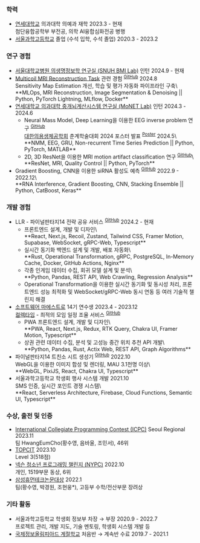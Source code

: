 ### 학력

* [연세대학교](https://yonsei.ac.kr) 의과대학 의예과 재학
  <span className="text-muted-foreground float-end">2023.3 - 현재</span>\
  첨단융합공학부 부전공, 의학 AI융합심화전공 병행
* [서울과학고등학교](https://sshs.sen.hs.kr) 졸업 (수석 입학, 수석 졸업)
  <span className="text-muted-foreground float-end">2020.3 - 2023.2</span>


### 연구 경험

* [서울대학교병원 의생명정보학 연구실 (SNUH BMI Lab)](https://sites.google.com/view/snuh-bmi-lab) 인턴
  <span className="text-muted-foreground float-end">2024.9 - 현재</span>
* [Multicoil MRI Reconstruction Task](https://fastmri.med.nyu.edu) 관련 경험 <sup>[GitHub](https://github.com/slowGPU/burning_gpu)</sup>
  <span className="text-muted-foreground float-end">2024.8</span>\
  Sensitivity Map Estimation 개선, 학습 및 평가 자동화 파이프라인 구축\
  <div className="text-[75%]">**MLOps, MRI Reconstruction, Image Segmentation & Denoising || Python, PyTorch Lightning, MLflow, Docker**</div>
* [연세대학교 의과대학 중개뇌계산시스템 연구실 (MoNET Lab)](http://neuroimage.yonsei.ac.kr) 인턴
  <span className="text-muted-foreground float-end">2024.3 - 2024.6</span>
  * Neural Mass Model, Deep Learning을 이용한 EEG inverse problem 연구 <sup>[GitHub](https://github.com/hareeen/LightBunny)</sup>\
    [대한의용생체공학회](https://kosombe.or.kr) 춘계학술대회 2024 포스터 발표 <sup>[Poster](https://meadow.hareen.io/public/KOSOMBE_2024Spring_Poster.pdf)</sup>
    <span className="text-muted-foreground float-end">2024.5</span>\
    <div className="text-[75%]">**NMM, EEG, GRU, Non-recurrent Time Series Prediction || Python, PyTorch, MATLAB**</div>
  * 2D, 3D ResNet을 이용한 MRI motion artifact classification 연구 <sup>[GitHub](https://github.com/hareeen/MRART-Classification)</sup>\
    <div className="text-[75%]">**ResNet, MRI, Quality Control || Python, PyTorch**</div>
* Gradient Boosting, CNN을 이용한 siRNA 활성도 예측 <sup>[GitHub](https://github.com/hareeen/sirna-prediction)</sup>
  <span className="text-muted-foreground float-end">2022.9 - 2022.12</span>\
  <div className="text-[75%]">**RNA Interference, Gradient Boosting, CNN, Stacking Ensemble || Python, CatBoost, Keras**</div>


### 개발 경험

* LLR - 파이널판타지14 전략 공유 서비스 <sup>[GitHub](https://github.com/CarrotNibbles)</sup>
  <span className="text-muted-foreground float-end">2024.2 - 현재</span>
  * 프론트엔드 설계, 개발 및 디자인\
    <div className="text-[75%]">**React, Next.js, Recoil, Zustand, Tailwind CSS, Framer Motion, Supabase, WebSocket, gRPC-Web, Typescript**</div>
  * 실시간 동기화 백엔드 설계 및 개발, 배포 자동화\
    <div className="text-[75%]">**Rust, Operational Transformation, gRPC, PostgreSQL, In-Memory Cache, Docker, GitHub Actions, Nginx**</div>
  * 각종 인게임 데이터 수집, 회귀 모델 설계 및 분석\
    <div className="text-[75%]">**Python, Pandas, REST API, Web Crawling, Regression Analysis**</div>
  * Operational Transformation을 이용한 실시간 동기화 및 동시성 처리,
    프론트엔드 성능 최적화 및 WebSocket/gRPC-Web 동시 연동 등 여러 기술적 챌린지 해결
* [소프트웨어 마에스트로](https://swmaestro.org/sw/main/main.do) 14기 연수생 <span className="text-muted-foreground float-end">2023.4 - 2023.12</span>\
  [컬렉타임](https://collecti.me) - 최적의 모임 일정 조율 서비스 <sup>[GitHub](https://github.com/swm-collectime)</sup>
  * PWA 프론트엔드 설계, 개발 및 디자인\
    <div className="text-[75%]">**PWA, React, Next.js, Redux, RTK Query, Chakra UI, Framer Motion, Typescript**</div>
  * 상권 관련 데이터 수집, 분석 및 고성능 중간 위치 추천 API 개발\
    <div className="text-[75%]">**Python, Pandas, Rust, Actix Web, REST API, Graph Algorithms**</div>
* 파이널판타지14 트친소 시트 생성기 <sup>[GitHub](https://github.com/hareeen/fftch)</sup>
  <span className="text-muted-foreground float-end">2022.10</span>\
  WebGL을 이용한 이미지 합성 및 렌더링, MAU 3.1천명 이상\
  <div className="text-[75%]">**WebGL, PixiJS, React, Chakra UI, Typescript**</div>
* 서울과학고등학교 학생회 행사 시스템 개발
  <span className="text-muted-foreground float-end">2021.10</span>\
  SMS 인증, 실시간 포인트 경쟁 시스템\
  <div className="text-[75%]">**React, Serverless Architecture, Firebase, Cloud Functions, Semantic UI, Typescript**</div>


### 수상, 출전 및 인증

* [International Collegiate Programming Contest (ICPC)](https://icpckorea.org/) Seoul Regional
  <span className="text-muted-foreground float-end">2023.11</span>\
  팀 HwangEumCho(황수영, 음바울, 조민서), 46위
* [TOPCIT](https://www.topcit.or.kr/)
  <span className="text-muted-foreground float-end">2023.10</span>\
  Level 3(518점)
* [넥슨 청소년 프로그래밍 챌린지 (NYPC)](https://nypc.co.kr)
  <span className="text-muted-foreground float-end">2022.10</span>\
  개인, 1519부문 동상, 6위
* [삼성휴먼테크논문대상](https://humantech.samsung.com)
  <span className="text-muted-foreground float-end">2022.1</span>\
  팀(황수영, 박경원, 조현웅*), 고등부 수학/전산부문 장려상


### 기타 활동

* 서울과학고등학교 학생회 정보부 차장 → 부장
  <span className="text-muted-foreground float-end">2020.9 - 2022.7</span>\
  프로젝트 관리, 개발 지도, 기술 멘토링, 학생회 시스템 개발 등
* [국제정보올림피아드 계절학교](https://www.ioikorea.kr/) 처음반 → 계속반 수료
  <span className="text-muted-foreground float-end">2019.7 - 2021.1</span>
